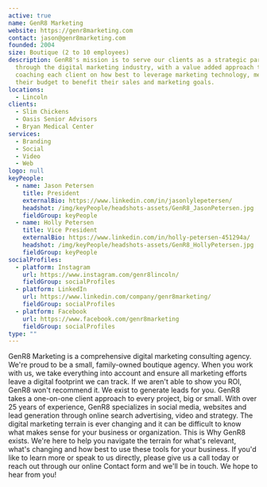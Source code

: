```yaml
---
active: true
name: GenR8 Marketing
website: https://genr8marketing.com
contact: jason@genr8marketing.com
founded: 2004
size: Boutique (2 to 10 employees)
description: GenR8's mission is to serve our clients as a strategic partner in guiding them
  through the digital marketing industry, with a value added approach to
  coaching each client on how best to leverage marketing technology, media and
  their budget to benefit their sales and marketing goals.
locations:
  - Lincoln
clients:
  - Slim Chickens
  - Oasis Senior Advisors
  - Bryan Medical Center
services:
  - Branding
  - Social
  - Video
  - Web
logo: null
keyPeople:
  - name: Jason Petersen
    title: President
    externalBio: https://www.linkedin.com/in/jasonlylepetersen/
    headshot: /img/keyPeople/headshots-assets/GenR8_JasonPetersen.jpg
    fieldGroup: keyPeople
  - name: Holly Petersen
    title: Vice President
    externalBio: https://www.linkedin.com/in/holly-petersen-451294a/
    headshot: /img/keyPeople/headshots-assets/GenR8_HollyPetersen.jpg
    fieldGroup: keyPeople
socialProfiles:
  - platform: Instagram
    url: https://www.instagram.com/genr8lincoln/
    fieldGroup: socialProfiles
  - platform: LinkedIn
    url: https://www.linkedin.com/company/genr8marketing/
    fieldGroup: socialProfiles
  - platform: Facebook
    url: https://www.facebook.com/genr8marketing
    fieldGroup: socialProfiles
type: ""
---
```


GenR8 Marketing is a comprehensive digital marketing consulting agency. We're proud to be a small, family-owned boutique agency. When you work with us, we take everything into account and ensure all marketing efforts leave a digital footprint we can track. If we aren't able to show you ROI, GenR8 won't recommend it. We exist to generate leads for you. GenR8 takes a one-on-one client approach to every project, big or small. With over 25 years of experience, GenR8 specializes in social media, websites and lead generation through online search advertising, video and strategy. The digital marketing terrain is ever changing and it can be difficult to know what makes sense for your business or organization. This is Why GenR8 exists. We're here to help you navigate the terrain for what's relevant, what's changing and how best to use these tools for your business. If you'd like to learn more or speak to us directly, please give us a call today or reach out through our online Contact form and we'll be in touch. We hope to hear from you!